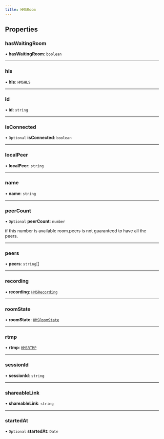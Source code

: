 ```yaml
---
title: HMSRoom
---
```


## Properties

### hasWaitingRoom

• **hasWaitingRoom**: `boolean`

---

### hls

• **hls**: `HMSHLS`

---

### id

• **id**: `string`

---

### isConnected

• `Optional` **isConnected**: `boolean`

---

### localPeer

• **localPeer**: `string`

---

### name

• **name**: `string`

---

### peerCount

• `Optional` **peerCount**: `number`

if this number is available room.peers is not guaranteed to have all the peers.

---

### peers

• **peers**: `string`[]

---

### recording

• **recording**: [`HMSRecording`](/api-reference/javascript/v2/interfaces/HMSRecording)

---

### roomState

• **roomState**: [`HMSRoomState`](/api-reference/javascript/v2/enums/HMSRoomState)

---

### rtmp

• **rtmp**: [`HMSRTMP`](/api-reference/javascript/v2/interfaces/HMSRTMP)

---

### sessionId

• **sessionId**: `string`

---

### shareableLink

• **shareableLink**: `string`

---

### startedAt

• `Optional` **startedAt**: `Date`
